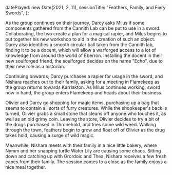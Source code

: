   datePlayed: new Date(2021, 2, 11),
  sessionTitle: "Feathers, Family, and Fiery Swords",
};

As the group continues on their journey, Darcy asks Milus if some components gathered from the Cannith Lab can be put to use in a sword.
Collaborating, the two create a plan for a magical rapier, and Milus begins to put together his new workshop to aid in the creation of such an object.
Darcy also identifies a smooth circular ball taken from the Cannith lab, finding it to be a docent, which will allow a warforged access to a lot of knowledge from around the world of Eberron.
Installing the docent in their new soulforged friend, the soulforged decides on the name "Echo", due to their new role as a historian.

Continuing onwards, Darcy purchases a rapier for usage in the sword, and Nishara reaches out to their family, asking for a meeting in Flamekeep as the group returns towards Karrlakton.
As Milus continues working, sword now in hand, the group enters Flamekeep and heads about their business.

Olivier and Darcy go shopping for magic items, purchasing up a bag that seems to contain all sorts of furry creatures.
While the shopkeeper's back is turned, Olivier grabs a small stone that cleans off anyone who touches it, as well as an old grimy coin.
Leaving the store, Olivier decides to try a bit of the drugs purchased in Thronehold, and tries some wild weed.
Walking through the town, feathers begin to grow and float off of Olivier as the drug takes hold, causing a surge of wild magic.

Meanwhile, Nishara meets with their family in a nice little bakery, where Nymm and her snapping turtle Water Lily are causing some chaos.
Sitting down and catching up with Grordoic and Thea, Nishara receives a few fresh capes from their family.
The session comes to a close as the family enjoys a nice meal together.